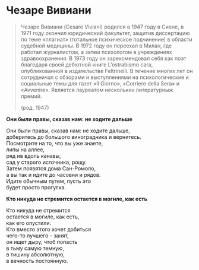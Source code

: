 # Чезаре Вивиани

> Чезаре Вивиани (Cesare Viviani) родился в 1947 году в Сиене, в 1971 году окончил юридический факультет, защитив диссертацию по теме «плагиат» (тотальное психическое подчинение) в области судебной медицины. В 1972 году он переехал в Милан, где работал журналистом, а затем психологом в учреждениях здравоохранения. В 1973 году он зарекомендовал себя как поэт благодаря своей дебютной книге L'ostrabismo cara, опубликованной в издательстве Feltrinelli. В течение многих лет он сотрудничал с обзорами и выступлениями на психологические и социальные темы для газет «Il Giorno», «Corriere della Sera» и «Avvenire». Является лауреатом нескольких литературныж премий.
>
> (род. 1947)

**Они были правы, сказав нам: не ходите дальше**

Они были правы, сказав нам: не ходите дальше,\
доберитесь до большого виноградника и вернитесь.\
Посмотрите на то, что вы уже знаете,\
липы на аллее,\
ряд ив вдоль канавы,\
сад у старого источника, рощу.\
Затем появятся дома Сан-Ромоло,\
а вы так и идите до часовни и рядов.\
Идите обычным путем, пусть это\
будет просто прогулка.\

**Кто никуда не стремится остается в могиле, как есть**

Кто никуда не стремится\
остается в могиле, как есть,\
как его опустили.\
Кто вместо этого хочет добиться\
чего-то лучшего - занят,\
он ищет дыру, чтоб попасть\
в тьму самую темную,\
в тишину абсолютную,\
в вечность постоянную.
